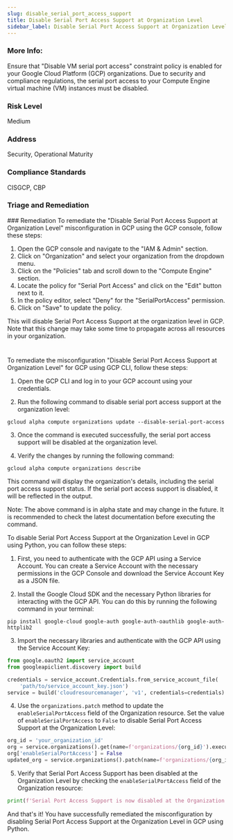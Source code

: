 ```yaml
---
slug: disable_serial_port_access_support
title: Disable Serial Port Access Support at Organization Level
sidebar_label: Disable Serial Port Access Support at Organization Level
---
```


### More Info:

Ensure that "Disable VM serial port access" constraint policy is enabled for your Google Cloud Platform (GCP) organizations. Due to security and compliance regulations, the serial port access to your Compute Engine virtual machine (VM) instances must be disabled.

### Risk Level

Medium

### Address

Security, Operational Maturity

### Compliance Standards

CISGCP, CBP

### Triage and Remediation
<Tabs>
<Tab title='Remediation'>
### Remediation

<AccordionGroup>
<Accordion title='Using Console' defaultOpen='true'>
To remediate the "Disable Serial Port Access Support at Organization Level" misconfiguration in GCP using the GCP console, follow these steps:

1. Open the GCP console and navigate to the "IAM & Admin" section.
2. Click on "Organization" and select your organization from the dropdown menu.
3. Click on the "Policies" tab and scroll down to the "Compute Engine" section.
4. Locate the policy for "Serial Port Access" and click on the "Edit" button next to it.
5. In the policy editor, select "Deny" for the "SerialPortAccess" permission.
6. Click on "Save" to update the policy.

This will disable Serial Port Access Support at the organization level in GCP. Note that this change may take some time to propagate across all resources in your organization.

#
</Accordion>

<Accordion title='Using CLI'>
To remediate the misconfiguration "Disable Serial Port Access Support at Organization Level" for GCP using GCP CLI, follow these steps:

1. Open the GCP CLI and log in to your GCP account using your credentials.

2. Run the following command to disable serial port access support at the organization level:

```
gcloud alpha compute organizations update --disable-serial-port-access
```

3. Once the command is executed successfully, the serial port access support will be disabled at the organization level.

4. Verify the changes by running the following command:

```
gcloud alpha compute organizations describe
```

This command will display the organization's details, including the serial port access support status. If the serial port access support is disabled, it will be reflected in the output.

Note: The above command is in alpha state and may change in the future. It is recommended to check the latest documentation before executing the command.
</Accordion>

<Accordion title='Using Python'>
To disable Serial Port Access Support at the Organization Level in GCP using Python, you can follow these steps:

1. First, you need to authenticate with the GCP API using a Service Account. You can create a Service Account with the necessary permissions in the GCP Console and download the Service Account Key as a JSON file.

2. Install the Google Cloud SDK and the necessary Python libraries for interacting with the GCP API. You can do this by running the following command in your terminal:

```
pip install google-cloud google-auth google-auth-oauthlib google-auth-httplib2
```

3. Import the necessary libraries and authenticate with the GCP API using the Service Account Key:

```python
from google.oauth2 import service_account
from googleapiclient.discovery import build

credentials = service_account.Credentials.from_service_account_file(
    'path/to/service_account_key.json')
service = build('cloudresourcemanager', 'v1', credentials=credentials)
```

4. Use the `organizations.patch` method to update the `enableSerialPortAccess` field of the Organization resource. Set the value of `enableSerialPortAccess` to `False` to disable Serial Port Access Support at the Organization Level:

```python
org_id = 'your_organization_id'
org = service.organizations().get(name=f'organizations/{org_id}').execute()
org['enableSerialPortAccess'] = False
updated_org = service.organizations().patch(name=f'organizations/{org_id}', body=org).execute()
```

5. Verify that Serial Port Access Support has been disabled at the Organization Level by checking the `enableSerialPortAccess` field of the Organization resource:

```python
print(f'Serial Port Access Support is now disabled at the Organization Level: {updated_org["enableSerialPortAccess"]}')
```

And that's it! You have successfully remediated the misconfiguration by disabling Serial Port Access Support at the Organization Level in GCP using Python.
</Accordion>

</AccordionGroup>
</Tab>
</Tabs>

